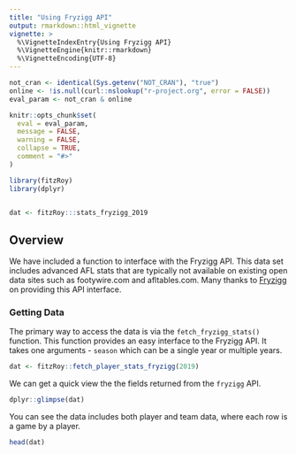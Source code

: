 ```yaml
---
title: "Using Fryzigg API"
output: rmarkdown::html_vignette
vignette: >
  %\VignetteIndexEntry{Using Fryzigg API}
  %\VignetteEngine{knitr::rmarkdown}
  %\VignetteEncoding{UTF-8}
---
```


```r
not_cran <- identical(Sys.getenv("NOT_CRAN"), "true")
online <- !is.null(curl::nslookup("r-project.org", error = FALSE))
eval_param <- not_cran & online

knitr::opts_chunk$set(
  eval = eval_param,
  message = FALSE,
  warning = FALSE,
  collapse = TRUE,
  comment = "#>"
)

library(fitzRoy)
library(dplyr)


dat <- fitzRoy:::stats_fryzigg_2019
```


## Overview
We have included a function to interface with the Fryzigg API. This data set includes advanced AFL stats that are typically not available on existing open data sites such as footywire.com and afltables.com. Many thanks to [Fryzigg](https://github.com/Fryzigg) on providing this API interface. 

### Getting Data

The primary way to access the data is via the `fetch_fryzigg_stats()` function. This function provides an easy interface to the Fryzigg API. It takes one arguments - `season` which can be a single year or multiple years.

```r
dat <- fitzRoy::fetch_player_stats_fryzigg(2019)
```

We can get a quick view the the fields returned from the `fryzigg` API. 

```r
dplyr::glimpse(dat)
```

You can see the data includes both player and team data, where each row is a game by a player. 

```r
head(dat)
```

